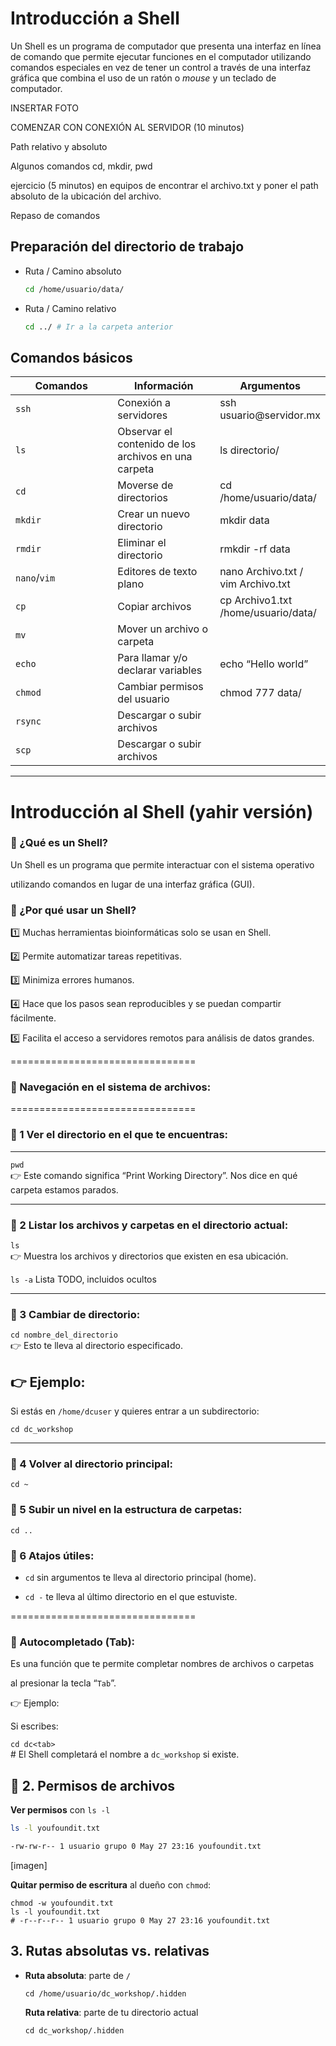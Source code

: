 # Introducción a Shell

Un Shell es un programa de computador que presenta una interfaz en línea de comando que permite ejecutar funciones en el computador utilizando comandos especiales en vez de tener un control a través de una interfaz gráfica que combina el uso de un ratón o *mouse* y un teclado de computador.

INSERTAR FOTO

COMENZAR CON CONEXIÓN AL SERVIDOR (10 minutos)

Path relativo y absoluto

Algunos comandos cd, mkdir, pwd

ejercicio (5 minutos) en equipos de encontrar el archivo.txt y poner el path absoluto de la ubicación del archivo.

Repaso de comandos

## Preparación del directorio de trabajo

-   Ruta / Camino absoluto

    ``` .bash
    cd /home/usuario/data/
    ```

-   Ruta / Camino relativo

    ``` .bash
    cd ../ # Ir a la carpeta anterior
    ```

## **Comandos básicos**

| Comandos | Información | Argumentos |
|------------------------|------------------------|------------------------|
| `ssh` | Conexión a servidores | ssh usuario\@servidor.mx |
| `ls` | Observar el contenido de los archivos en una carpeta | ls directorio/ |
| `cd` | Moverse de directorios | cd /home/usuario/data/ |
| `mkdir` | Crear un nuevo directorio | mkdir data |
| `rmdir` | Eliminar el directorio | rmkdir -rf data |
| `nano`/`vim` | Editores de texto plano | nano Archivo.txt / vim Archivo.txt |
| `cp` | Copiar archivos | cp Archivo1.txt /home/usuario/data/ |
| `mv` | Mover un archivo o carpeta |  |
| `echo` | Para llamar y/o declarar variables | echo "Hello world" |
| `chmod` | Cambiar permisos del usuario | chmod 777 data/ |
| `rsync` | Descargar o subir archivos |  |
| `scp` | Descargar o subir archivos |  |

------------------------------------------------------------------------

# Introducción al Shell (yahir versión)

### 🔹 ¿Qué es un Shell?

Un Shell es un programa que permite interactuar con el sistema operativo

utilizando comandos en lugar de una interfaz gráfica (GUI).

### 🎯 ¿Por qué usar un Shell?

1️⃣ Muchas herramientas bioinformáticas solo se usan en Shell.

2️⃣ Permite automatizar tareas repetitivas.

3️⃣ Minimiza errores humanos.

4️⃣ Hace que los pasos sean reproducibles y se puedan compartir fácilmente.

5️⃣ Facilita el acceso a servidores remotos para análisis de datos grandes.

================================

### 🔹 Navegación en el sistema de archivos:

================================

### 📌 1️ Ver el directorio en el que te encuentras:

------------------------------------------------------------------------

`pwd`\
👉 Este comando significa "Print Working Directory". Nos dice en qué carpeta estamos parados.

------------------------------------------------------------------------

### 📌 2️ Listar los archivos y carpetas en el directorio actual:

`ls`\
👉 Muestra los archivos y directorios que existen en esa ubicación.

`ls -a` Lista TODO, incluidos ocultos

------------------------------------------------------------------------

### 📌 3️ Cambiar de directorio:

`cd nombre_del_directorio`\
👉 Esto te lleva al directorio especificado.

## 👉 Ejemplo:

Si estás en `/home/dcuser` y quieres entrar a un subdirectorio:

`cd dc_workshop`

------------------------------------------------------------------------

### 📌 4 Volver al directorio principal: 

`cd ~`

### 📌 5 Subir un nivel en la estructura de carpetas: 

`cd ..`

### 📌 6 Atajos útiles:

-   `cd` sin argumentos te lleva al directorio principal (home).

-   `cd -` te lleva al último directorio en el que estuviste.

================================

### **🔹 Autocompletado (Tab):**

Es una función que te permite completar nombres de archivos o carpetas

al presionar la tecla "`Tab`".

👉 Ejemplo:

Si escribes:

`cd dc<tab>`\
\# El Shell completará el nombre a `dc_workshop` si existe.

## 🔐 2. Permisos de archivos

**Ver permisos** con `ls -l`

``` {#code .bash}
ls -l youfoundit.txt
```

``` {#output .bash}
-rw-rw-r-- 1 usuario grupo 0 May 27 23:16 youfoundit.txt
```

\[imagen\]

**Quitar permiso de escritura** al dueño con `chmod`:

```         
chmod -w youfoundit.txt
ls -l youfoundit.txt
# -r--r--r-- 1 usuario grupo 0 May 27 23:16 youfoundit.txt
```

##  3. Rutas absolutas vs. relativas

-   **Ruta absoluta**: parte de `/`

    ```         
    cd /home/usuario/dc_workshop/.hidden
    ```

    **Ruta relativa**: parte de tu directorio actual

    ```         
    cd dc_workshop/.hidden
    ```
